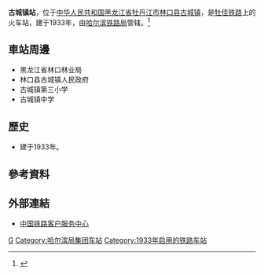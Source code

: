 {{Infobox China railway station
|车站名称 = 古城镇站
|图片 = 
|图片介绍 = 
|其他名称 = 
|车站拼音 = Guchengzhen
|英文名称 = Guchengzhen Railway Station
|车站代码 = 61310
|电报码 = GZB
|拼音码 = GCZ
|车站位置 = [[黑龙江省|黑龙江省]][[牡丹江市|牡丹江市]][[林口县|林口县]][[古城镇_(林口县)|古城镇]]
|归属 = [[哈尔滨铁路局|哈尔滨铁路局]]
|坐标 = 
|线路 = [[牡佳铁路|牡佳铁路]]
|车站等级 = [[四等站_(中铁)|四等站]]
|月台数目 = 
|站台面 = 
|股道数目 = 
|网站 = 
}}
'''古城镇站'''，位于[[中华人民共和国|中华人民共和国]][[黑龙江省|黑龙江省]][[牡丹江市|牡丹江市]][[林口县|林口县]][[古城镇_(林口县)|古城镇]]，是[[牡佳铁路|牡佳铁路]]上的火车站，建于1933年，由[[哈尔滨铁路局|哈尔滨铁路局]]管辖。<ref>{{Cite web |url=http://search.huochepiao.com/huochezhan/jieshao/1691.htm |title=古城镇火车站介绍 |access-date=2017-02-20 |archive-date=2016-08-03 |archive-url=https://web.archive.org/web/20160803222100/http://search.huochepiao.com/huochezhan/jieshao/1691.htm |dead-url=no }}</ref>
==車站周邊==
* 黑龙江省林口林业局
* 林口县古城镇人民政府
* 古城镇第三小学
* 古城镇中学

==歷史==
* 建于1933年。
==參考資料==
{{reflist}}
==外部連結==
* [http://www.12306.cn/mormhweb/ 中国铁路客户服务中心]{{Wayback|url=http://www.12306.cn/mormhweb/ |date=20180205163941 }}
{{China-rail-stub}}
{{图佳铁路}}
[[Category:牡丹江市铁路车站|G]]
[[Category:哈尔滨局集团车站|Category:哈尔滨局集团车站]]
[[Category:1933年启用的铁路车站|Category:1933年启用的铁路车站]]